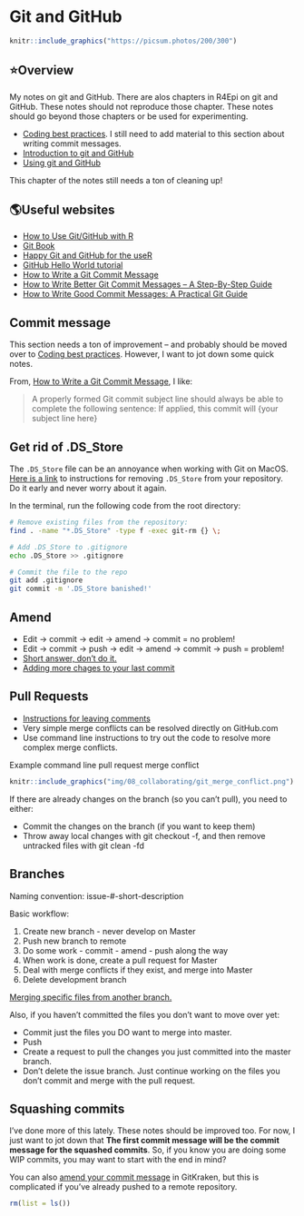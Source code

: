 # Git and GitHub

<!--
Hidden comments placeholder
-->

```r
knitr::include_graphics("https://picsum.photos/200/300")
```

## ⭐️Overview

My notes on git and GitHub. There are alos chapters in R4Epi on git and GitHub. These notes should not reproduce those chapter. These notes should go beyond those chapters or be used for experimenting. 

* [Coding best practices](https://www.r4epi.com/coding-best-practices.html). I still need to add material to this section about writing commit messages.      
* [Introduction to git and GitHub](https://www.r4epi.com/introduction-to-git-and-github.html)   
* [Using git and GitHub](https://www.r4epi.com/using-git-and-gitHub.html)   

This chapter of the notes still needs a ton of cleaning up!


## 🌎Useful websites

* [How to Use Git/GitHub with R](https://rfortherestofus.com/2021/02/how-to-use-git-github-with-r/)   
* [Git Book](https://git-scm.com/book/en/v2)   
* [Happy Git and GitHub for the useR](https://happygitwithr.com/)   
* [GitHub Hello World tutorial](https://docs.github.com/en/get-started/quickstart/hello-world)   
* [How to Write a Git Commit Message](https://cbea.ms/git-commit/)   
* [How to Write Better Git Commit Messages – A Step-By-Step Guide](https://www.freecodecamp.org/news/how-to-write-better-git-commit-messages/)   
* [How to Write Good Commit Messages: A Practical Git Guide](https://www.freecodecamp.org/news/writing-good-commit-messages-a-practical-guide/)


## Commit message

This section needs a ton of improvement -- and probably should be moved over to [Coding best practices](https://www.r4epi.com/coding-best-practices.html). However, I want to jot down some quick notes.

From, [How to Write a Git Commit Message](https://cbea.ms/git-commit/), I like:

> A properly formed Git commit subject line should always be able to complete the following sentence: If applied, this commit will {your subject line here}


## Get rid of .DS_Store

The `.DS_Store` file can be an annoyance when working with Git on MacOS. [Here is a link](https://stackoverflow.com/questions/107701/how-can-i-remove-ds-store-files-from-a-git-repository/107921) to instructions for removing `.DS_Store` from your repository. Do it early and never worry about it again. 

In the terminal, run the following code from the root directory:

```bash
# Remove existing files from the repository:
find . -name "*.DS_Store" -type f -exec git-rm {} \;
```

```bash
# Add .DS_Store to .gitignore
echo .DS_Store >> .gitignore
```

```bash
# Commit the file to the repo
git add .gitignore
git commit -m '.DS_Store banished!'
```


## Amend

* Edit -> commit -> edit -> amend -> commit = no problem!   
* Edit -> commit -> push -> edit -> amend -> commit -> push  = problem!   
* [Short answer, don’t do it.](https://stackoverflow.com/questions/43289444/git-merge-conflict-after-git-amend-your-branch-and-origin-master-have-diver)     
* [Adding more chages to your last commit](https://medium.com/@igor_marques/git-basics-adding-more-changes-to-your-last-commit-1629344cb9a8)    

## Pull Requests

* [Instructions for leaving comments](https://docs.github.com/en/pull-requests/collaborating-with-pull-requests/reviewing-changes-in-pull-requests/reviewing-proposed-changes-in-a-pull-request)    
* Very simple merge conflicts can be resolved directly on GitHub.com    
* Use command line instructions to try out the code to resolve more complex merge conflicts.    

Example command line pull request merge conflict
```r
knitr::include_graphics("img/08_collaborating/git_merge_conflict.png")
```

If there are already changes on the branch (so you can’t pull), you need to either:    

* Commit the changes on the branch (if you want to keep them)    
* Throw away local changes with git checkout -f, and then remove untracked files with git clean -fd    

## Branches

Naming convention:
issue-#-short-description

Basic workflow:

1. Create new branch - never develop on Master   
2. Push new branch to remote   
3. Do some work - commit - amend - push along the way    
4. When work is done, create a pull request for Master    
5. Deal with merge conflicts if they exist, and merge into Master    
6. Delete development branch    

[Merging specific files from another branch.](https://jasonrudolph.com/blog/2009/02/25/git-tip-how-to-merge-specific-files-from-another-branch/)

Also, if you haven’t committed the files you don’t want to move over yet:

* Commit just the files you DO want to merge into master.    
* Push    
* Create a request to pull the changes you just committed into the master branch.     
* Don’t delete the issue branch. Just continue working on the files you don’t commit and merge with the pull request.    


## Squashing commits

I've done more of this lately. These notes should be improved too. For now, I just want to jot down that **The first commit message will be the commit message for the squashed commits**. So, if you know you are doing some WIP commits, you may want to start with the end in mind?

You can also [amend your commit message](https://www.gitkraken.com/learn/git/problems/git-commit-amend) in GitKraken, but this is complicated if you've already pushed to a remote repository. 




<!--
Clean up and add session info
-->

```r
rm(list = ls())
```


